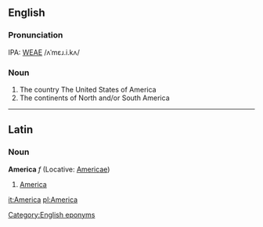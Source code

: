 ==English==
===Pronunciation===
IPA: [[WEAE]] /ʌˈmɛɹ.i.kʌ/

===Noun===
# The country The United States of America
# The continents of North and/or South America

[[Category:English eponyms]]

----

==Latin==
===Noun===
'''America''' ''f'' (Locative: [[Americae]])

#[[America]]

[[it:America]]
[[pl:America]]